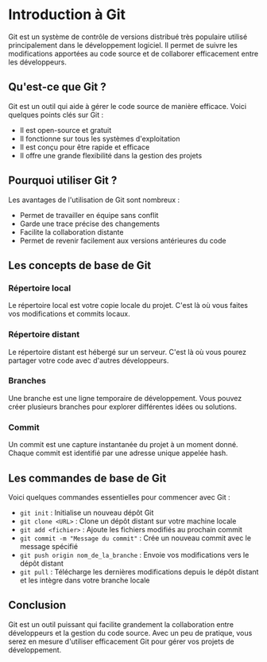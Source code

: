 # Introduction à Git

Git est un système de contrôle de versions distribué très populaire utilisé principalement dans le développement logiciel. Il permet de suivre les modifications apportées au code source et de collaborer efficacement entre les développeurs.

## Qu'est-ce que Git ?

Git est un outil qui aide à gérer le code source de manière efficace. Voici quelques points clés sur Git :

- Il est open-source et gratuit
- Il fonctionne sur tous les systèmes d'exploitation
- Il est conçu pour être rapide et efficace
- Il offre une grande flexibilité dans la gestion des projets

## Pourquoi utiliser Git ?

Les avantages de l'utilisation de Git sont nombreux :

- Permet de travailler en équipe sans conflit
- Garde une trace précise des changements
- Facilite la collaboration distante
- Permet de revenir facilement aux versions antérieures du code

## Les concepts de base de Git

### Répertoire local

Le répertoire local est votre copie locale du projet. C'est là où vous faites vos modifications et commits locaux.

### Répertoire distant

Le répertoire distant est hébergé sur un serveur. C'est là où vous pourez partager votre code avec d'autres développeurs.

### Branches

Une branche est une ligne temporaire de développement. Vous pouvez créer plusieurs branches pour explorer différentes idées ou solutions.

### Commit

Un commit est une capture instantanée du projet à un moment donné. Chaque commit est identifié par une adresse unique appelée hash.

## Les commandes de base de Git

Voici quelques commandes essentielles pour commencer avec Git :

- `git init` : Initialise un nouveau dépôt Git
- `git clone <URL>` : Clone un dépôt distant sur votre machine locale
- `git add <fichier>` : Ajoute les fichiers modifiés au prochain commit
- `git commit -m "Message du commit"` : Crée un nouveau commit avec le message spécifié
- `git push origin nom_de_la_branche` : Envoie vos modifications vers le dépôt distant
- `git pull` : Télécharge les dernières modifications depuis le dépôt distant et les intègre dans votre branche locale

## Conclusion

Git est un outil puissant qui facilite grandement la collaboration entre développeurs et la gestion du code source. Avec un peu de pratique, vous serez en mesure d'utiliser efficacement Git pour gérer vos projets de développement.